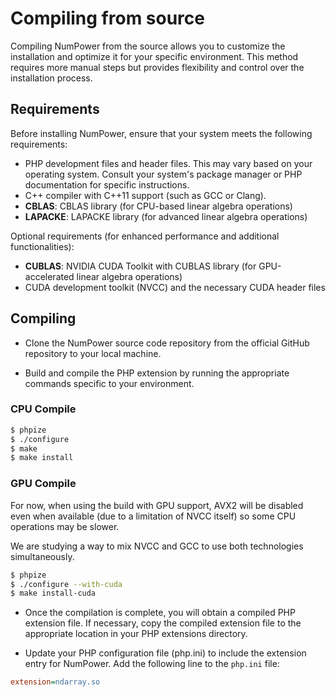 # Compiling from source

Compiling NumPower from the source allows you to customize the installation and optimize it for your specific
environment. This method requires more manual steps but provides flexibility and control over the installation process.

## Requirements
Before installing NumPower, ensure that your system meets the following requirements:

- PHP development files and header files. This may vary based on your operating system.
Consult your system's package manager or PHP documentation for specific instructions.
- C++ compiler with C++11 support (such as GCC or Clang).
- **CBLAS**: CBLAS library (for CPU-based linear algebra operations)
- **LAPACKE**: LAPACKE library (for advanced linear algebra operations)

Optional requirements (for enhanced performance and additional functionalities):

- **CUBLAS**: NVIDIA CUDA Toolkit with CUBLAS library (for GPU-accelerated linear algebra operations)
- CUDA development toolkit (NVCC) and the necessary CUDA header files

## Compiling

- Clone the NumPower source code repository from the official GitHub repository to your local machine.

- Build and compile the PHP extension by running the appropriate commands specific to your environment.

### CPU Compile

```bash
$ phpize
$ ./configure
$ make
$ make install
```

### GPU Compile

For now, when using the build with GPU support, AVX2 will be disabled even when available (due to a limitation of NVCC itself)
so some CPU operations may be slower.

We are studying a way to mix NVCC and GCC to use both technologies simultaneously.

```bash
$ phpize
$ ./configure --with-cuda
$ make install-cuda
```

- Once the compilation is complete, you will obtain a compiled PHP extension file. If necessary, copy the compiled
extension file to the appropriate location in your PHP extensions directory.

- Update your PHP configuration file (php.ini) to include the extension entry for NumPower.
Add the following line to the `php.ini` file:

```ini
extension=ndarray.so
```
